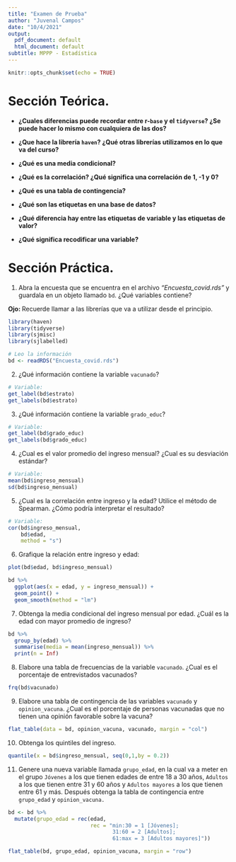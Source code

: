 ```yaml
---
title: "Examen de Prueba"
author: "Juvenal Campos"
date: "10/4/2021"
output:
  pdf_document: default
  html_document: default
subtitle: MPPP - Estadística
---
```


```r
knitr::opts_chunk$set(echo = TRUE)
```

# Sección Teórica. 

* **¿Cuales diferencias puede recordar entre r-`base` y el `tidyverse`? ¿Se puede hacer lo mismo con cualquiera de las dos?** 

* **¿Que hace la librería `haven`? ¿Qué otras librerías utilizamos en lo que va del curso?**

* **¿Qué es una media condicional?**

* **¿Qué es la correlación? ¿Qué significa una correlación de 1, -1 y 0? **

* **¿Qué es una tabla de contingencia?**

* **¿Qué son las etiquetas en una base de datos?**

* **¿Qué diferencia hay entre las etiquetas de variable y las etiquetas de valor?**

* **¿Qué significa recodificar una variable?**


# Sección Práctica. 

1. Abra la encuesta que se encuentra en el archivo _"Encuesta_covid.rds"_ y guardala en un objeto llamado `bd`. ¿Qué variables contiene? 

**Ojo: ** Recuerde llamar a las librerías que va a utilizar desde el principio.

```r
library(haven)
library(tidyverse)
library(sjmisc)
library(sjlabelled)

# Leo la información
bd <- readRDS("Encuesta_covid.rds")

```


2. ¿Qué información contiene la variable `vacunado`? 

```r
# Variable: 
get_label(bd$estrato)
get_labels(bd$estrato)
```

3. ¿Qué información contiene la variable `grado_educ`? 

```r
# Variable: 
get_label(bd$grado_educ)
get_labels(bd$grado_educ)
```

4. ¿Cual es el valor promedio del ingreso mensual? ¿Cual es su desviación estándar? 

```r
# Variable: 
mean(bd$ingreso_mensual)
sd(bd$ingreso_mensual)
```

5. ¿Cual es la correlación entre ingreso y la edad? Utilice el método de Spearman. ¿Cómo podría interpretar el resultado? 

```r
# Variable: 
cor(bd$ingreso_mensual, 
    bd$edad, 
    method = "s")
```

6. Grafique la relación entre ingreso y edad: 

```r
plot(bd$edad, bd$ingreso_mensual)

bd %>% 
  ggplot(aes(x = edad, y = ingreso_mensual)) + 
  geom_point() + 
  geom_smooth(method = "lm")

```

7. Obtenga la media condicional del ingreso mensual por edad. ¿Cuál es la edad con mayor promedio de ingreso? 

```r
bd %>% 
  group_by(edad) %>% 
  summarise(media = mean(ingreso_mensual)) %>% 
  print(n = Inf) 
```

8. Elabore una tabla de frecuencias de la variable `vacunado`. ¿Cual es el porcentaje de entrevistados vacunados? 

```r
frq(bd$vacunado)
```

9. Elabore una tabla de contingencia de las variables `vacunado` y `opinion_vacuna`. ¿Cual es el porcentaje de personas vacunadas que no tienen una opinión favorable sobre la vacuna? 

```r
flat_table(data = bd, opinion_vacuna, vacunado, margin = "col")
```

10. Obtenga los quintiles del ingreso. 

```r
quantile(x = bd$ingreso_mensual, seq(0,1,by = 0.2))
```

11. Genere una nueva variable llamada `grupo_edad`, en la cual va a meter en el grupo `Jóvenes` a los que tienen edades de entre 18 a 30 años, `Adultos` a los que tienen entre 31 y 60 años y `Adultos mayores` a los que tienen entre 61 y más. Después obtenga la tabla de contingencia entre `grupo_edad` y `opinion_vacuna.`

```r
bd <- bd %>% 
  mutate(grupo_edad = rec(edad, 
                          rec = "min:30 = 1 [Jóvenes]; 
                                 31:60 = 2 [Adultos];
                                 61:max = 3 [Adultos mayores]"))

flat_table(bd, grupo_edad, opinion_vacuna, margin = "row")

```




